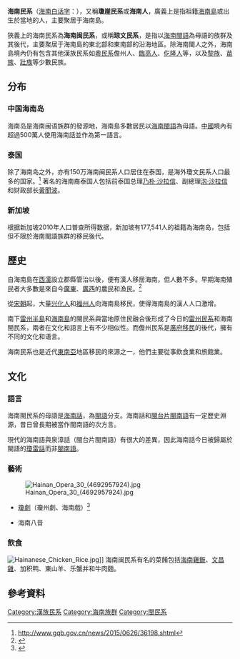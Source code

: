 {{Original research|time=2020-07-13T06:03:00+00:00}}
{{Infobox ethnic group
|group=海南民系<br/>海南人<br/><font face="Lucida Sans Unicode">Hái-nâm-nâng</font>
|image= {{image array|perrow=5|width=65|height=95
| image1 = 仙佛奇蹤 卷三 白玉蟾.png | caption1 = [[白玉蟾|白玉蟾]]
| image2 = Hairui.jpg| caption2 = [[海瑞|海瑞]]
| image3 = Qiu Jun.jpg| caption3 = [[丘濬|丘濬]]
| image5 = Pote Sarasin 1957.jpg | caption5 = [[乃朴·沙拉信|乃朴·沙拉信]]
| image4 = Charles_soong.jpg | caption4 = [[宋嘉澍|宋嘉澍]]
| image10 = Lawrence Wong at a Singapore International Energy Week conference - 20101102.jpg | caption10 = [[黄循财|黄循财]]
| image13 = Namewee_2016_E_news.jpg| caption13 = [[黄明志|黄明志]]
| image6 = OngTeeKeat.jpg| caption6 = [[翁詩杰|翁詩杰]]
| image7 = Leo Yee Sin at SG50 Infectious Diseases.jpg | caption7 = [[梁玉心|梁玉心]]
| image9 = TVSoong.jpg | caption9 = [[宋子文|宋子文]]
| image8 = Sondhi_Lim_2008-7-11.jpg | caption8 =  [[林明達_(1947年11月)|林明達]]
| image12 = Alex_Fong_Chung-Sun_1.jpg | caption12 = [[方中信|方中信]]
| image11 = Somsavat.JPG | caption11 = [[凌绪光|凌绪光]]
| image14 = 1203咪咕音乐盛典_（6）.jpg | caption14 = [[苏运莹|苏运莹]]
| image15 = Pachara_Chirathivat_at_VERY_TV.jpg | caption15 = [[帕查拉奇拉錫瓦特|錫瓦特]]
}}
|poptime=全球可能大约1000万
|region1={{CHN}}[[中國內地|內地]]
|pop1=8,671,500<ref>{{Cite web |url=http://tjj.haikou.gov.cn/tjsj1/tjsjfb/tjfx/hyfx/201306/t20130619_584359.html |title=存档副本 |access-date=2021-02-02 |archive-date=2021-02-08 |archive-url=https://web.archive.org/web/20210208041951/http://tjj.haikou.gov.cn/tjsj1/tjsjfb/tjfx/hyfx/201306/t20130619_584359.html |dead-url=no }}</ref>
|region2={{THA}}
|pop2=1,500,000<ref name=":0">{{Cite web |url=http://www.gqb.gov.cn/news/2015/0626/36198.shtml |title=存档副本 |access-date=2021-01-31 |archive-date=2021-03-09 |archive-url=https://web.archive.org/web/20210309061441/http://www.gqb.gov.cn/news/2015/0626/36198.shtml |dead-url=no }}</ref>
|region3={{HK}}
|pop3=400,000<ref>{{Cite web |url=https://news.sina.cn/gn/2020-07-02/detail-iirczymm0060645.d.html?from=wap |title=存档副本 |date=2020-07-02|access-date=2021-05-02 |archive-date=2021-05-02 |archive-url=https://web.archive.org/web/20210502211640/https://news.sina.cn/gn/2020-07-02/detail-iirczymm0060645.d.html?from=wap |dead-url=no }}</ref>
|region4={{VN}}
|pop4=180,000
|region5={{SIN}}
|pop5=177,541 (2010年)
|region6={{AUS}}
|pop6=少数民系
|region7={{CAN}}
|pop7=少数民系
|region8={{UK}}
|pop8=少数民系
|region9={{LAO}}
|pop9=少数民系
|languages=[[海南話|閩語海南話]]（海南岛的[[通用语|通用语]]）<br>[[現代標準漢語|現代標準漢語]]（作為[[第二語言|第二語言]]）<br>其他：[[黎語|黎語]]、[[临高話|临高話]]、[[儋州話|粵語儋州話]]、[[蜑家话|蜑家话]]、[[客家语|客家语]]、[[海南军话|军话]]、[[瑶语支|瑶语]]、[[勉語|勉語]]、[[邁話|邁話]]、[[回輝話|回輝話]]
|religions= 以[[佛教|佛教]]、[[道教|道教]]、[[儒教_(宗教)|儒教]]、[[中国民间信仰|中国民间信仰]]為主<br>少數為[[基督宗教|基督宗教]]和[[伊斯蘭教|伊斯蘭教]]
|related= [[閩民系|閩民系]]（[[興化民系|興化民系]]、[[雷州民系|雷州民系]]、[[福州民系|福州民系]]）<br>其他[[漢族|漢族]]：[[临高人|临高人]]、[[广府人|儋州人]]、[[客家人|客家人]]、[[海南军话|軍話族群]]、<br>[[蜑家|蜑家人]]、[[仡隆语|仡隆人]]、[[迈话|迈话族群]]<br>少数民族：[[黎族|黎族]]、[[苗族|苗族]]、[[壮族|壮族]]、[[瑶族|瑶族]]、[[回輝人|回輝人]]
}}

'''海南民系'''（[[海南白话字|海南白话字]]：{{sans-serif|Hái-nâm-nâng}}），又稱'''瓊崖民系'''或'''海南人'''，廣義上是指祖籍[[海南島|海南島]]或出生於當地的人，主要聚居于海南島。

狹義上的海南民系為'''海南闽民系'''，或稱'''琼文民系'''，是指以[[海南話|海南閩語]]為母語的族群及其後代，主要聚居于海南島的東北部和東南部的沿海地區。除海南閩人之外，海南島境內仍有包含其他漢族民系如[[廣府民系|粵民系]]儋州人、[[臨高人|臨高人]]、[[仡隆语|仡隆人]]等，以及[[黎族|黎族]]、[[苗族|苗族]]、[[壯族|壯族]]等少數民族。

==分布==
===中国海南岛===
海南岛是海南闽语族群的發源地，海南島多數居民以[[海南話|海南閩語]]為母語。[[中华人民共和国|中國]]境內有超過500萬人使用海南話並作為第一語言。

===泰国===
除了海南岛之外，亦有150万海南闽民系人口居住在泰国，是海外瓊文民系人口最多的国家。<ref name=":0">http://www.gqb.gov.cn/news/2015/0626/36198.shtml</ref> 著名的海南裔泰国人包括前泰国总理[[乃朴·沙拉信|乃朴·沙拉信]]、副總理[[泡·沙拉信|泡·沙拉信]]和财政部长[[黃聞波|黃聞波]]。

===新加坡===
根据新加坡2010年人口普查所得数据，新加坡有177,541人的祖籍為海南岛，包括但不限於海南閩語族群的移民後代。

==歷史==
自海南島在[[西漢|西漢]]設立郡縣管治以後，便有漢人移居海南，但人數不多。早期海南殖民者大多數是來自今[[廣東|廣東]]、[[廣西|廣西]]的農民和漁民。<ref>{{cite book|author=Koen De Ridder|contribution=Weiying Gu|title=Authentic Chinese Christianity: Preludes to Its Development (nineteenth and Twentieth Centuries)|year=2001|publisher=Leuven University Press|isbn=90-586-7102-X}}</ref>

從[[宋朝|宋朝]]起，大量[[兴化人|兴化人]]和[[福州人|福州人]]向海南島移民，使得海南島的漢人人口激增。

南下[[雷州半島|雷州半島]]和[[海南島|海南島]]的閩民系與當地原住民融合後形成了今日的[[雷州民系|雷州民系]]和海南閩民系，兩者在文化和語言上有不少相似性。而儋州民系是[[廣府民系|廣府移民]]的後代，擁有不同的文化和语言。

海南民系也是近代[[東南亞|東南亞]]地區移民的來源之一，他們主要從事飲食業和旅館業。{{or}}

==文化==

===語言===
海南閩民系的母語是[[海南話|海南話]]，為[[閩語|閩語]]分支。海南話和[[泉漳片|閩台片閩南語]]有一定歷史淵源，昔日曾長期被當作閩南語的次方言。

現代的海南語與泉漳話（閩台片閩南語）有很大的差異，因此海南話今日被歸屬於閩語的[[瓊雷話|瓊雷話]]而非[[閩南語|閩南語]]。

===藝術===
[[File:Hainan_Opera_30_(4692957924).jpg|thumb]]
*[[瓊劇|瓊劇]]（瓊州劇、海南戲）<ref>{{cite book|author=Tim Doling|title=Visiting Arts regional profile: Asia Pacific arts directory|year=1996|publisher=UNESCO Publishing|isbn=92-310-3254-2}}</ref>

*海南八音

===飲食===
[[File:Hainanese_Chicken_Rice.jpg|thumb]]]]
海南闽民系有名的菜餚包括[[海南雞飯|海南雞飯]]、[[文昌雞|文昌雞]]、加积鸭、東山羊、乐蟹并和牛肉麵。

==參考資料==
{{reflist}}

{{漢族民系}}
{{Hainan topics}}

[[Category:漢族民系|Category:漢族民系]]
[[Category:海南族群|Category:海南族群]]
[[Category:閩民系|Category:閩民系]]